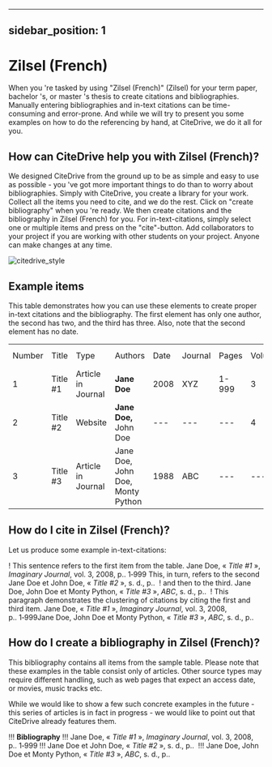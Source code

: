 
---
sidebar_position: 1
---

# Zilsel (French)

When you 're tasked by using "Zilsel (French)" (Zilsel) for your term paper, bachelor 's, or master 's thesis to create citations and bibliographies.
Manually entering bibliographies and in-text citations can be time-consuming and error-prone. And while we will try to present you some examples on how to do the referencing by hand, at CiteDrive, we do it all for you.

<!---
## About  Zilsel (French)

* Title: Zilsel (French)
* Short Title (Id): Zilsel)
* Authors: Zilsel (French)
* Download: Zilsel (French)
 --->

## How can CiteDrive help you with Zilsel (French)?

We designed CiteDrive from the ground up to be as simple and easy to use as possible - you 've got more important things to do than to worry about bibliographies. Simply with CiteDrive, you create a library for your work. Collect all the items you need to cite, and we do the rest. Click on "create bibliography" when you 're ready. We then create citations and the bibliography in Zilsel (French) for you. For in-text-citations, simply select one or multiple items and press on the "cite"-button. Add collaborators to your project if you are working with other students on your project. Anyone can make changes at any time.


![citedrive_style](images/zilsel-french.svg "Choose Zilsel (French) in the CiteDrive App")


## Example items

This table demonstrates how you can use these elements to create proper in-text citations and the bibliography. The first element has only one author, the second has two, and the third has three. Also, note that the second element has no date.


<table>
  <tr>
   <td>Number
   </td>
   <td>Title
   </td>
   <td>Type
   </td>
   <td>Authors
   </td>
   <td>Date
   </td>
   <td>Journal
   </td>
   <td>Pages
   </td>
   <td>Volume
   </td>
   <td>Issue
   </td>
   <td>Access Date
   </td>
  </tr>
  <tr>
   <td>1
   </td>
   <td>Title #1
   </td>
   <td>Article in Journal
   </td>
   <td><strong>Jane Doe</strong>
   </td>
   <td>2008
   </td>
   <td>XYZ
   </td>
   <td>1-999
   </td>
   <td>3
   </td>
   <td>2
   </td>
   <td>--
   </td>
  </tr>
  <tr>
   <td>
2
   </td>
   <td>Title #2
   </td>
   <td>Website
   </td>
   <td><strong>Jane Doe, </strong>John Doe
   </td>
   <td>---
   </td>
   <td>---
   </td>
   <td>---
   </td>
   <td>4
   </td>
   <td>---
   </td>
   <td>2020-05-01
   </td>
  </tr>
  <tr>
   <td>3
   </td>
   <td>Title #3
   </td>
   <td>Article in Journal
   </td>
   <td>Jane Doe, John Doe, Monty Python
   </td>
   <td>1988
   </td>
   <td>ABC
   </td>
   <td>---
   </td>
   <td>---
   </td>
   <td>16
   </td>
   <td>---
   </td>
  </tr>
</table>



## How do I cite in  Zilsel (French)?

Let us produce some example in-text-citations:

! This sentence refers to the first item from the table. Jane Doe, « <i>Title #1</i> », <i>Imaginary Journal</i>, vol. 3, 2008, p.. 1‑999 This, in turn, refers to the second Jane Doe et John  Doe, « <i>Title #2</i> », s. d., p.. 
! and then to the third.  Jane Doe, John Doe et Monty Python, « <i>Title #3</i> », <i>ABC</i>, s. d., p.. 
! This paragraph demonstrates the clustering of citations by citing the first and third item. Jane Doe, « <i>Title #1</i> », <i>Imaginary Journal</i>, vol. 3, 2008, p.. 1‑999Jane Doe, John Doe et Monty Python, « <i>Title #3</i> », <i>ABC</i>, s. d., p.. 



## How do I create a bibliography in Zilsel (French)?

This bibliography contains all items from the sample table. Please note that these examples in the table consist only of articles. Other source types may require different handling, such as web pages that expect an access date, or movies, music tracks etc.

While we would like to show a few such concrete examples in the future - this series of articles is in fact in progress - we would like to point out that CiteDrive already features them.


!!! **Bibliography**
!!! Jane Doe, « <i>Title #1</i> », <i>Imaginary Journal</i>, vol. 3, 2008, p.. 1‑999
!!! Jane Doe et John  Doe, « <i>Title #2</i> », s. d., p.. 
!!! Jane Doe, John Doe et Monty Python, « <i>Title #3</i> », <i>ABC</i>, s. d., p.. 


```
        